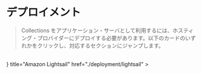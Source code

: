 
# デプロイメント

> Collections をアプリケーション・サーバとして利用するには、ホスティング・プロバイダーにデプロイする必要があります。以下のカードのいずれかをクリックし、対応するセクションにジャンプします。

<br />
<Cards>
  <Card
    icon={
      <svg
        xmlns="http://www.w3.org/2000/svg"
        fill="none"
        viewBox="0 0 24 24"
        strokeWidth={1.5}
        stroke="currentColor"
        className="w-6 h-6"
      >
        <path strokeLinecap="round" strokeLinejoin="round" d="M8.25 4.5l7.5 7.5-7.5 7.5" />
      </svg>
    }
    title="Amazon Lightsail"
    href="./deployment/lightsail"
  ></Card>
</Cards>
